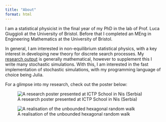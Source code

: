 ```yaml
---
title: "About"
format: html
---
```

I am a statistical physicist in the final year of my PhD in the lab of Prof. Luca Giuggioli at the University of Bristol. 
Before that I completed an MEng in Engineering Mathematics at the University of Bristol.

In general, I am interested in non-equilibrium statistical physics, with 
a key interest in developing new theory for discrete search processes. My <a href="https://scholar.google.co.uk/citations?user=k4cP2HkAAAAJ&hl=en&inst=10389243673639785577&oi=ao">research output</a>
is generally mathematical, however to supplement this I write many stochastic 
simulations. With this, I am interested in the fast implementation of stochastic 
simulations, with my programming language of choice being Julia.

For a glimpse into my research, check out the poster below:

![A research poster presented at ICTP School in Nis (Serbia)](images\main_poster.png)

![A realisation of the unbounded hexagonal random walk](images\hex.png)